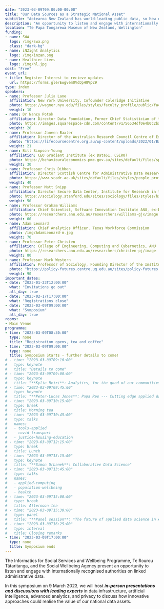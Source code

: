 ```yaml
---
date: "2023-03-09T09:00:00-00:00"
title: "Our Data Sources as a Strategic National Asset"
subtitle: "Aotearoa New Zealand has world-leading public data, so how do we realise the value of these data assets?"
description: "An opportunity to listen and engage with internationally recognised authorities on linked administrative data."
location: "Te Papa Tongarewa Museum of New Zealand, Wellington"
funding:
- name: SWA
  logo: /img/swa.png
  class: "dark-bg"
- name: iNZight Analytics
  logo: /img/inzan.png
- name: Healthier Lives
  logo: /img/hl.jpg
cost: "Free"
event_url:
- title: Register Interest to recieve updates
  url: https://forms.gle/EwgvemUVdDpH8Vp29
type: index
speakers:
- name: Professor Julia Lane
  affiliation: New York University, Cofounder Coleridge Initiative
  photo: https://wagner.nyu.edu/files/styles/faculty_profile/public/faculty/headshots/Julia-Lane_2.jpg?itok=37RrLxC9
  weight: 10
- name: Dr Nancy Potok
  affiliation: Director Data Foundation, Former Chief Statistician of the USA
  photo: https://images.squarespace-cdn.com/content/v1/56534df0e4b0c2babdb6644d/1582925262072-MB2LGDFPG8P9ZB9J54GZ/Nancy_Potok.jpg?format=500w
  weight: 20
- name: Professor Janeen Baxter
  affiliation: Director of the Australian Research Council Centre of Excellence for Children and Families over the Life Course, Director Life Course Centre, University of Queensland
  photo: "https://lifecoursecentre.org.au/wp-content/uploads/2022/01/Baxter-J@2x.jpg"
  weight: 21
- name: Bill Simpson-Young
  affiliation: CEO Gradient Institute (ex Data61, CSIRO)
  photo: https://behaviouraleconomics.pmc.gov.au/sites/default/files/speakers/Bill-Simpson-Young.jpg
  weight: 30
- name: Professor Chris Dibben
  affiliation: Director Scottish Centre for Administrative Data Research, Co-Director International Population Data Linkage Network
  photo: https://www.scadr.ac.uk/sites/default/files/styles/people_profiles_pic/public/Chris%20Dibben.JPG?itok=CnUPwUPt
  weight: 40
- name: Professor Matt Snipp
  affiliation: Director Secure Data Center, Institute for Research in the Social Sciences, Stanford University
  photo: https://sociology.stanford.edu/sites/sociology/files/styles/hs_medium_square_360x360/public/media/people/mattsnipp_2.jpg?h=ec29f111&itok=I0CXNmic
  weight: 50
- name: Professor Graham Williams
  affiliation: Chief Scientist, Software Innovation Institute ANU, ex-Director of Data Science at Microsoft
  photo: https://researchers.anu.edu.au/researchers/williams-gjx/image
  weight: 60
- name: Adam Leonard
  affiliation: Chief Analytics Officer, Texas Workforce Commission
  photo: /img/AdamLeonard-m.jpg
  weight: 70
- name: Professor Peter Christen
  affiliation: College of Engineering, Computing and Cybernetics, ANU
  photo: https://researchers.anu.edu.au/researchers/christen-pj/image
  weight: 80
- name: Professor Mark Western
  affiliation: Professor of Sociology, Founding Director of the Institute for Social Science Research, University of Queensland.
  photo: "https://policy-futures.centre.uq.edu.au/sites/policy-futures.centre.uq.edu.au/files/styles/uq_core_small_portrait/public/ckfinder/images/Associates/909.jpeg?itok=psLl1QHc"
  weight: 90
important_dates:
- date: "2023-01-23T12:00:00"
  what: "Invitations go out"
  all_day: true
- date: "2023-02-17T17:00:00"
  what: "Registrations close"
- date: "2023-03-09T09:00:00"
  what: "Symposium"
  all_day: true
rooms:
- Main Venue
programme:
- time: "2023-03-09T08:30:00"
  type: none
  title: "Registration opens, tea and coffee"
- time: "2023-03-09T09:00:00"
  type: none
  title: Symposium Starts - further details to come!
# - time: "2023-03-09T09:10:00"
#   type: keynote
#   title: "Details to come"
# - time: "2023-03-09T09:00:00"
#   type: keynote
#   title: "**Kylie Reiri**: Analytics, for the good of our communities"
# - time: "2023-03-09T09:45:00"
#   type: keynote
#   title: "**Peter-Lucas Jones**: Papa Reo --- Cutting edge applied data"
# - time: "2023-03-09T10:15:00"
#   type: break
#   title: Morning tea
# - time: "2023-03-09T10:45:00"
#   type: talks
#   names:
#   - tools-applied
#   - covid-transport
#   - justice-housing-education
# - time: "2023-03-09T12:15:00"
#   type: break
#   title: Lunch
# - time: "2023-03-09T13:15:00"
#   type: keynote
#   title: "**Simon Urbanek**: Collaborative Data Science"
# - time: "2023-03-09T13:45:00"
#   type: talks
#   names:
#   - applied-computing
#   - population-wellbeing
#   - health
# - time: "2023-03-09T15:00:00"
#   type: break
#   title: Afternoon tea
# - time: "2023-03-09T15:30:00"
#   type: panel
#   title: "**Panel session**: *The future of applied data science in Aotearoa --- Opportunities and issues*"
# - time: "2023-03-09T16:25:00"
#   type: interval
#   title: Closing remarks
- time: "2023-03-09T17:00:00"
  type: none
  title: Symposium ends
---
```


The Informatics for Social Services and Wellbeing Programme, Te Rourou Tātaritanga, and the Social Wellbeing Agency present an opportunity to listen and engage with internationally recognised authorities on linked administrative data.

In this symposium on 9 March 2023, we will host ***in-person presentations and discussions with leading experts*** in data infrastructure, artificial intelligence, advanced analytics, and privacy to discuss how innovative approaches could realise the value of our national data assets.
